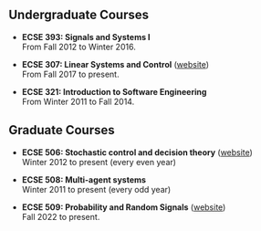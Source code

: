## Undergraduate Courses

- **ECSE 393: Signals and Systems I** <br />
  From Fall 2012 to Winter 2016.

- **ECSE 307: Linear Systems and Control** 
  ([website](linear-systems)) 
  <br />
  From Fall 2017 to present.

- **ECSE 321: Introduction to Software Engineering** <br />
  From Winter 2011 to Fall 2014.

## Graduate Courses

- **ECSE 506: Stochastic control and decision theory** 
  ([website](stochastic-control)) 
  <br />
  Winter 2012 to present (every even year)

- **ECSE 508: Multi-agent systems** <br />
  Winter 2011 to present (every odd year)

- **ECSE 509: Probability and Random Signals** 
  ([website](probability-and-random-signals)) 
  <br />
  Fall 2022 to present.
